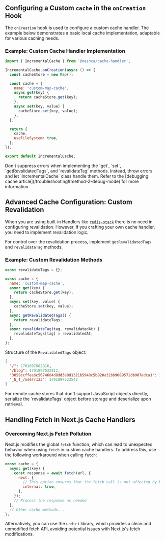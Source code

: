 
## Configuring a Custom `cache` in the `onCreation` Hook

The `onCreation` hook is used to configure a custom cache handler. The example below demonstrates a basic local cache implementation, adaptable for various caching needs.

### Example: Custom Cache Handler Implementation

```js filename="cache-handler.mjs" copy
import { IncrementalCache } from '@neshca/cache-handler';

IncrementalCache.onCreation(async () => {
  const cacheStore = new Map();

  const cache = {
    name: 'custom-map-cache',
    async get(key) {
      return cacheStore.get(key);
    },
    async set(key, value) {
      cacheStore.set(key, value);
    },
  };

  return {
    cache,
    useFileSystem: true,
  };
});

export default IncrementalCache;
```

<Callout type="info">
  Don't suppress errors when implementing the `get`, `set`, `getRevalidatedTags`, and `revalidateTag` methods. Instead,
  throw errors and let `IncrementalCache` class handle them. Refer to the [debugging cache
  article](/troubleshooting#method-2-debug-mode) for more information.
</Callout>

## Advanced Cache Configuration: Custom Revalidation

When you are using built-in Handlers like [`redis-stack`](/redis-stack) there is no need in configuring revalidation. However, if you crafting your own cache handler, you need to implement revalidation logic.

For control over the revalidation process, implement `getRevalidatedTags` and `revalidateTag` methods.

### Example: Custom Revalidation Methods

```js filename="cache-handler.mjs" copy
const revalidateTags = {};

const cache = {
  name: 'custom-map-cache',
  async get(key) {
    return cacheStore.get(key);
  },
  async set(key, value) {
    cacheStore.set(key, value);
  },
  async getRevalidatedTags() {
    return revalidateTags;
  },
  async revalidateTag(tag, revalidatedAt) {
    revalidateTags[tag] = revalidatedAt;
  },
};
```

Structure of the `RevalidatedTags` object:

```json filename="revalidateTags"
{
  "/": 1701897682816,
  "/blog": 1701897532812,
  "3058ccffeebc5674604d8dd3a0d1321b5948c5b820a32bb9089572db907edca1": 1701895635813,
  "_N_T_/user/123": 1701897523542
}
```

<Callout type="info">
  For remote cache stores that don't support JavaScript objects directly, serialize the `revalidateTags` object before
  storage and deserialize upon retrieval.
</Callout>

## Handling Fetch in Next.js Cache Handlers

### Overcoming Next.js Fetch Pollution

Next.js modifies the global `fetch` function, which can lead to unexpected behavior when using `fetch` in custom cache handlers. To address this, use the following workaround when calling `fetch`:

```js filename="cache-handler.mjs" copy
const cache = {
  async get(key) {
    const response = await fetch(url, {
      next: {
        // This option ensures that the fetch call is not affected by Next.js modifications
        internal: true,
      },
    });
    // Process the response as needed
  },
  // Other cache methods...
};
```

Alternatively, you can use the `undici` library, which provides a clean and unmodified fetch API, avoiding potential issues with Next.js's fetch modifications.
